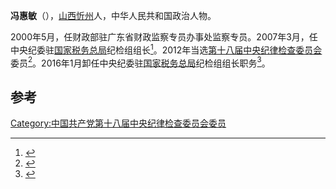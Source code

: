 '''冯惠敏'''（{{bd|1952年|9月||}}），[[山西|山西]][[忻州|忻州]]人，中华人民共和国政治人物。

2000年5月，任财政部驻广东省财政监察专员办事处监察专员。2007年3月，任中央纪委驻[[国家税务总局|国家税务总局]]纪检组组长<ref>{{cite news|title=税务总局纪检组：严查重大涉税案背后腐败问题|url=http://fanfu.people.com.cn/n/2014/1010/c64371-25802606.html|accessdate=2014-11-15|newspaper=人民网|archive-date=2019-06-09|archive-url=https://web.archive.org/web/20190609102021/http://fanfu.people.com.cn/n/2014/1010/c64371-25802606.html|dead-url=no}}</ref>。2012年当选[[中国共产党第十八届中央纪律检查委员会|第十八届中央纪律检查委员会]]委员<ref>{{cite news|title=中国共产党中央纪律检查委员会委员名单|url=http://www.zgdsw.org.cn/n/2012/1115/c349473-19588294.html|accessdate=2014-11-15|newspaper=人民网-人民日报|archive-url=https://web.archive.org/web/20141129032800/http://www.zgdsw.org.cn/n/2012/1115/c349473-19588294.html|archive-date=2014-11-29|dead-url=yes}}</ref>。2016年1月卸任中央纪委驻[[国家税务总局|国家税务总局]]纪检组组长职务<ref>{{cite news|title=国家税务总局总会计师孙瑞标任总局副局长|url=http://www.thepaper.cn/newsDetail_forward_1421263|accessdate=2016-01-28|newspaper=澎湃新闻|archive-date=2019-06-11|archive-url=https://web.archive.org/web/20190611044858/http://www.thepaper.cn/newsDetail_forward_1421263|dead-url=no}}</ref>。

==参考==
{{reflist}}
{{中国政治人物小作品}}

[[Category:中国共产党第十八届中央纪律检查委员会委员|Category:中国共产党第十八届中央纪律检查委员会委员]]